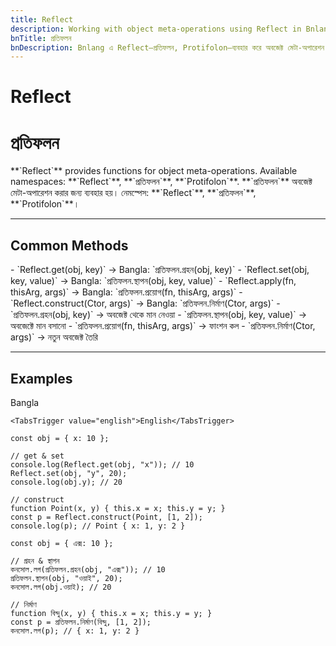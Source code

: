---
title: Reflect
description: Working with object meta-operations using Reflect in Bnlang with English, Bangla, names.
bnTitle: প্রতিফলন
bnDescription: Bnlang এ Reflect—প্রতিফলন, Protifolon—ব্যবহার করে অবজেক্ট মেটা-অপারেশন এর উদাহরণ।
---

# <I18nEnglish>Reflect</I18nEnglish>
# <I18nBangla>প্রতিফলন</I18nBangla>


<I18nEnglish>
**`Reflect`** provides functions for object meta-operations.  
Available namespaces: **`Reflect`**, **`প্রতিফলন`**, **`Protifolon`**.
</I18nEnglish>

<I18nBangla>
**`প্রতিফলন`** অবজেক্ট মেটা-অপারেশন করার জন্য ব্যবহার হয়।  
নেমস্পেস: **`Reflect`**, **`প্রতিফলন`**, **`Protifolon`**।
</I18nBangla>



---

## Common Methods

<I18nEnglish>
- `Reflect.get(obj, key)` → Bangla: `প্রতিফলন.গ্রহন(obj, key)` 
- `Reflect.set(obj, key, value)` → Bangla: `প্রতিফলন.স্থাপন(obj, key, value)`
- `Reflect.apply(fn, thisArg, args)` → Bangla: `প্রতিফলন.প্রয়োগ(fn, thisArg, args)`
- `Reflect.construct(Ctor, args)` → Bangla: `প্রতিফলন.নির্মাণ(Ctor, args)`
</I18nEnglish>

<I18nBangla>
- `প্রতিফলন.গ্রহন(obj, key)` → অবজেক্ট থেকে মান নেওয়া  
- `প্রতিফলন.স্থাপন(obj, key, value)` → অবজেক্টে মান বসানো  
- `প্রতিফলন.প্রয়োগ(fn, thisArg, args)` → ফাংশন কল  
- `প্রতিফলন.নির্মাণ(Ctor, args)` → নতুন অবজেক্ট তৈরি  
</I18nBangla>



---

## Examples

<Tabs defaultValue="bangla" className="w-full">
  <TabsList>
    <TabsTrigger value="bangla">Bangla</TabsTrigger>
    
    <TabsTrigger value="english">English</TabsTrigger>
  </TabsList>

  <TabsContent value="english">

```bnl
const obj = { x: 10 };

// get & set
console.log(Reflect.get(obj, "x")); // 10
Reflect.set(obj, "y", 20);
console.log(obj.y); // 20

// construct
function Point(x, y) { this.x = x; this.y = y; }
const p = Reflect.construct(Point, [1, 2]);
console.log(p); // Point { x: 1, y: 2 }
```
  </TabsContent>

  <TabsContent value="bangla">

```bnl
const obj = { এক্স: 10 };

// গ্রহন & স্থাপন
কনসোল.লগ(প্রতিফলন.গ্রহন(obj, "এক্স")); // 10
প্রতিফলন.স্থাপন(obj, "ওয়াই", 20);
কনসোল.লগ(obj.ওয়াই); // 20

// নির্মাণ
function বিন্দু(x, y) { this.x = x; this.y = y; }
const p = প্রতিফলন.নির্মাণ(বিন্দু, [1, 2]);
কনসোল.লগ(p); // { x: 1, y: 2 }
```
  </TabsContent>

  
</Tabs>
